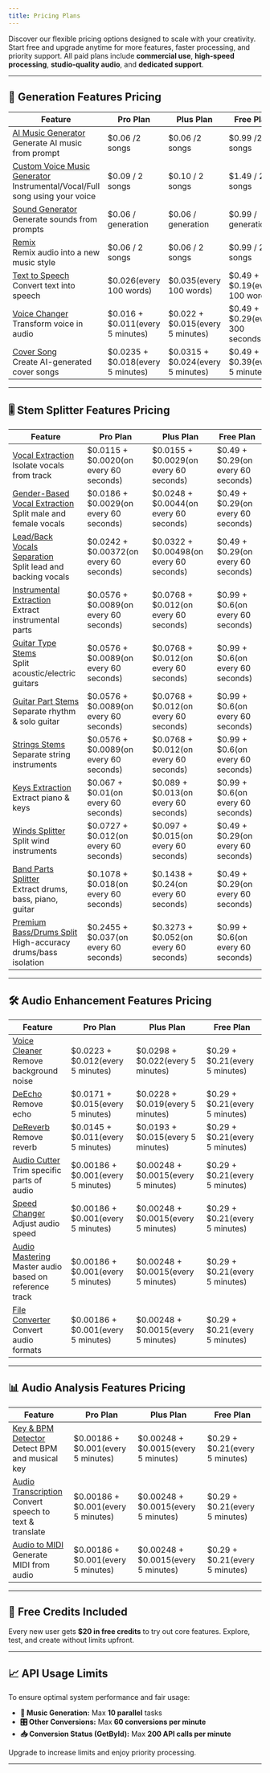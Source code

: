 ```yaml
---
title: Pricing Plans
---
```


Discover our flexible pricing options designed to scale with your creativity. Start free and upgrade anytime for more features, faster processing, and priority support. All paid plans include **commercial use**, **high-speed processing**, **studio-quality audio**, and **dedicated support**.

---

## 🧠 Generation Features Pricing

| Feature | Pro Plan | Plus Plan | Free Plan |
|--------|----------|-----------|-----------|
| [AI Music Generator](/api-documentation/conversions/musicai)<br />Generate AI music from prompt | \$0.06 /2 songs | \$0.06 /2 songs | \$0.99 /2 songs |
| [Custom Voice Music Generator](/api-documentation/conversions/musicai)<br />Instrumental/Vocal/Full song using your voice | \$0.09 / 2 songs | \$0.10 / 2 songs | \$1.49 / 2 songs |
| [Sound Generator](/api-documentation/conversions/soundgenerator)<br />Generate sounds from prompts | \$0.06 / generation | \$0.06 / generation | \$0.99 / generation |
| [Remix](/api-documentation/conversions/remix)<br />Remix audio into a new music style | \$0.06 / 2 songs | \$0.06 / 2 songs | \$0.99 / 2 songs |
| [Text to Speech](/api-documentation/conversions/texttospeech)<br />Convert text into speech | \$0.026(every 100 words) | \$0.035(every 100 words) | \$0.49 + \$0.19(every 100 words) |
| [Voice Changer](/api-documentation/conversions/voicechanger)<br />Transform voice in audio | \$0.016 + \$0.011(every 5 minutes) | \$0.022 + \$0.015(every 5 minutes) | \$0.49 + \$0.29(every 300 seconds) |
| [Cover Song](/api-documentation/conversions/cover)<br />Create AI-generated cover songs | \$0.0235 + \$0.018(every 5 minutes) | \$0.0315 + \$0.024(every 5 minutes) | \$0.49 + \$0.39(every 5 minutes) |

---

## 🎚️ Stem Splitter Features Pricing

| Feature | Pro Plan | Plus Plan | Free Plan |
|--------|----------|-----------|-----------|
| [Vocal Extraction](/api-documentation/conversions/extraction)<br />Isolate vocals from track | \$0.0115 + \$0.0020(on every 60 seconds) | \$0.0155 + \$0.0029(on every 60 seconds) | \$0.49 + \$0.29(on every 60 seconds) |
| [Gender-Based Vocal Extraction](/api-documentation/conversions/extraction)<br />Split male and female vocals | \$0.0186 + \$0.0029(on every 60 seconds) | \$0.0248 + \$0.0044(on every 60 seconds) | \$0.49 + \$0.29(on every 60 seconds) |
| [Lead/Back Vocals Separation](/api-documentation/conversions/extraction)<br />Split lead and backing vocals | \$0.0242 + \$0.00372(on every 60 seconds) | \$0.0322 + \$0.00498(on every 60 seconds) | \$0.49 + \$0.29(on every 60 seconds) |
| [Instrumental Extraction](/api-documentation/conversions/extraction)<br />Extract instrumental parts | \$0.0576 + \$0.0089(on every 60 seconds) | \$0.0768 + \$0.012(on every 60 seconds) | \$0.99 + \$0.6(on every 60 seconds) |
| [Guitar Type Stems](/api-documentation/conversions/extraction)<br />Split acoustic/electric guitars | \$0.0576 + \$0.0089(on every 60 seconds) | \$0.0768 + \$0.012(on every 60 seconds) | \$0.99 + \$0.6(on every 60 seconds) |
| [Guitar Part Stems](/api-documentation/conversions/extraction)<br />Separate rhythm & solo guitar | \$0.0576 + \$0.0089(on every 60 seconds) | \$0.0768 + \$0.012(on every 60 seconds) | \$0.99 + \$0.6(on every 60 seconds) |
| [Strings Stems](/api-documentation/conversions/extraction)<br />Separate string instruments | \$0.0576 + \$0.0089(on every 60 seconds) | \$0.0768 + \$0.012(on every 60 seconds) | \$0.99 + \$0.6(on every 60 seconds) |
| [Keys Extraction](/api-documentation/conversions/extraction)<br />Extract piano & keys | \$0.067 + \$0.01(on every 60 seconds) | \$0.089 + \$0.013(on every 60 seconds) | \$0.99 + \$0.6(on every 60 seconds) |
| [Winds Splitter](/api-documentation/conversions/extraction)<br />Split wind instruments | \$0.0727 + \$0.012(on every 60 seconds) | \$0.097 + \$0.015(on every 60 seconds) | \$0.49 + \$0.29(on every 60 seconds) |
| [Band Parts Splitter](/api-documentation/conversions/extraction)<br />Extract drums, bass, piano, guitar | \$0.1078 + \$0.018(on every 60 seconds) | \$0.1438 + \$0.24(on every 60 seconds) | \$0.49 + \$0.29(on every 60 seconds) |
| [Premium Bass/Drums Split](/api-documentation/conversions/extraction)<br />High-accuracy drums/bass isolation | \$0.2455 + \$0.037(on every 60 seconds) | \$0.3273 + \$0.052(on every 60 seconds) | \$0.99 + \$0.6(on every 60 seconds) |

---

## 🛠️ Audio Enhancement Features Pricing

| Feature | Pro Plan | Plus Plan | Free Plan |
|--------|----------|-----------|-----------|
| [Voice Cleaner](/api-documentation/conversions/denoise)<br />Remove background noise | \$0.0223 + \$0.012(every 5 minutes) | \$0.0298 + \$0.022(every 5 minutes) | \$0.29 + \$0.21(every 5 minutes) |
| [DeEcho](/api-documentation/conversions/deecho)<br />Remove echo | \$0.0171 + \$0.015(every 5 minutes) | \$0.0228 + \$0.019(every 5 minutes) | \$0.29 + \$0.21(every 5 minutes) |
| [DeReverb](/api-documentation/conversions/dereverb)<br />Remove reverb | \$0.0145 + \$0.011(every 5 minutes) | \$0.0193 + \$0.015(every 5 minutes) | \$0.29 + \$0.21(every 5 minutes) |
| [Audio Cutter](/api-documentation/conversions/audiocutter)<br />Trim specific parts of audio | \$0.00186 + \$0.001(every 5 minutes) | \$0.00248 + \$0.0015(every 5 minutes) | \$0.29 + \$0.21(every 5 minutes) |
| [Speed Changer](/api-documentation/conversions/audiospeedchanger)<br />Adjust audio speed | \$0.00186 + \$0.001(every 5 minutes) | \$0.00248 + \$0.0015(every 5 minutes) | \$0.29 + \$0.21(every 5 minutes) |
| [Audio Mastering](/api-documentation/conversions/audiomastering)<br />Master audio based on reference track | \$0.00186 + \$0.001(every 5 minutes) | \$0.00248 + \$0.0015(every 5 minutes) | \$0.29 + \$0.21(every 5 minutes) |
| [File Converter](/api-documentation/conversions/fileconvert)<br />Convert audio formats | \$0.00186 + \$0.001(every 5 minutes) | \$0.00248 + \$0.0015(every 5 minutes) | \$0.29 + \$0.21(every 5 minutes) |

---

## 📊 Audio Analysis Features Pricing

| Feature | Pro Plan | Plus Plan | Free Plan |
|--------|----------|-----------|-----------|
| [Key & BPM Detector](/api-documentation/conversions/extractkeybpm)<br />Detect BPM and musical key | \$0.00186 + \$0.001(every 5 minutes) | \$0.00248 + \$0.0015(every 5 minutes) | \$0.29 + \$0.21(every 5 minutes) |
| [Audio Transcription](/api-documentation/conversions/audiotranscription)<br />Convert speech to text & translate | \$0.00186 + \$0.001(every 5 minutes) | \$0.00248 + \$0.0015(every 5 minutes) | \$0.29 + \$0.21(every 5 minutes) |
| [Audio to MIDI](/api-documentation/conversions/audiotomidi)<br />Generate MIDI from audio | \$0.00186 + \$0.001(every 5 minutes) | \$0.00248 + \$0.0015(every 5 minutes) | \$0.29 + \$0.21(every 5 minutes) |

--- 

## 🎁 Free Credits Included

Every new user gets **\$20 in free credits** to try out core features. Explore, test, and create without limits upfront.

---

## 📈 API Usage Limits

To ensure optimal system performance and fair usage:

- **🎼 Music Generation:** Max **10 parallel** tasks
- **🎛️ Other Conversions:** Max **60 conversions per minute**
- **📥 Conversion Status (GetById):** Max **200 API calls per minute**

Upgrade to increase limits and enjoy priority processing.

---

